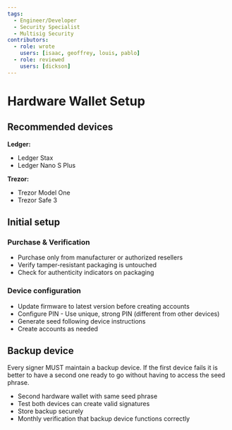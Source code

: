 ```yaml
---
tags:
  - Engineer/Developer
  - Security Specialist
  - Multisig Security
contributors:
  - role: wrote
    users: [isaac, geoffrey, louis, pablo]
  - role: reviewed
    users: [dickson]
---
```



<TagProvider>
<TagFilter />

# Hardware Wallet Setup

<TagList tags={frontmatter.tags} />
<AttributionList contributors={frontmatter.contributors} />

## Recommended devices

**Ledger:**
- Ledger Stax
- Ledger Nano S Plus

**Trezor:**
- Trezor Model One
- Trezor Safe 3

## Initial setup

### Purchase & Verification
- Purchase only from manufacturer or authorized resellers
- Verify tamper-resistant packaging is untouched
- Check for authenticity indicators on packaging

### Device configuration
- Update firmware to latest version before creating accounts
- Configure PIN - Use unique, strong PIN (different from other devices)
- Generate seed following device instructions
- Create accounts as needed

## Backup device

Every signer MUST maintain a backup device. If the first device fails it is better to have a second one ready to go without having to access the seed phrase.
- Second hardware wallet with same seed phrase
- Test both devices can create valid signatures
- Store backup securely
- Monthly verification that backup device functions correctly

</TagProvider>
<ContributeFooter />
